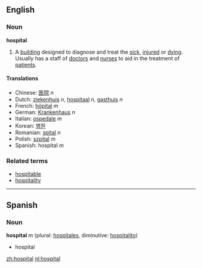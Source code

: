 == English ==
===Noun===
'''hospital'''

#A [[building]] designed to diagnose and treat the [[sick]], [[injured]] or [[dying]].  Usually has a staff of [[doctor]]s and [[nurse]]s to aid in the treatment of [[patient]]s.

====Translations====
*Chinese: [[医院]] ''n'' 
*Dutch: [[ziekenhuis]] ''n'', [[hospitaal]] ''n'', [[gasthuis]] ''n''
*French: [[hôpital]] ''m''
*German: [[Krankenhaus]] ''n''
*Italian: [[ospedale]] ''m''
*Korean: [[병원]]
*Romanian: [[spital]] ''n''
*Polish: [[szpital]] ''m''
*Spanish: hospital ''m''

===Related terms===
*[[hospitable]]
*[[hospitality]]

----

== Spanish ==
===Noun===
'''hospital''' ''m'' (plural: [[hospitales]], diminutive: [[hospitalito]])

* hospital

[[zh:hospital]]
[[nl:hospital]]